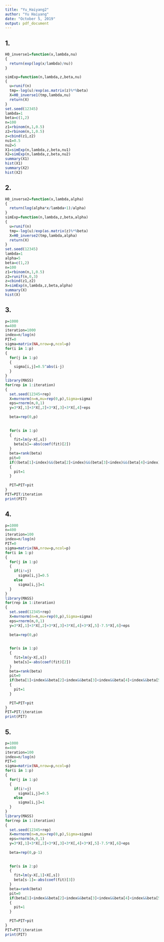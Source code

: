 ```yaml
---
title: "Yu_Haiyang2"
author: "Yu Haiyang"
date: "October 5, 2019"
output: pdf_document
---
```


## 1.
```r
H0_inverse1=function(x,lambda,nu)
{
  return(exp(log(x/lambda)/nu))
}

simExp=function(n,lambda,z,beta,nu)
{
  u=runif(n)
  tmp=-log(u)/exp(as.matrix(z)%*%beta)
  X=H0_inverse1(tmp,lambda,nu)
  return(X)
}
set.seed(12345)
lambda=1
beta=c(1,2)
n=100
z1=rbinom(n,1,0.5)
z2=rbinom(n,1,0.5)
z=cbind(z1,z2)
nu1=0.5
nu2=5
X1=simExp(n,lambda,z,beta,nu1)
X2=simExp(n,lambda,z,beta,nu2)
summary(X1)
hist(X1)
summary(X2)
hist(X2)
```

## 2.
```r
H0_inverse2=function(x,lambda,alpha)
{
  return(log(alpha*x/lambda+1)/alpha)
}
simExp=function(n,lambda,z,beta,alpha)
{
  u=runif(n)
  tmp=-log(u)/exp(as.matrix(z)%*%beta)
  X=H0_inverse2(tmp,lambda,alpha)
  return(X)
}
set.seed(12345)
lambda=1
alpha=5
beta=c(1,2)
n=100
z1=rbinom(n,1,0.5)
z2=runif(n,0,3)
z=cbind(z1,z2)
X=simExp(n,lambda,z,beta,alpha)
summary(X)
hist(X)
```
## 3.
```r
p=1000
n=400
iteration=1000
index=n/log(n)
PIT=0
sigma=matrix(NA,nrow=p,ncol=p)
for(i in 1:p)
{
  for(j in 1:p)
  {
    sigma[i,j]=0.5^abs(i-j)
  }
}
library(MASS)
for(rep in 1:iteration)
{
  set.seed(12345+rep)
  X=mvrnorm(n=n,mu=rep(0,p),Sigma=sigma)
  eps=rnorm(n,0,1)
  y=3*X[,1]+3*X[,2]+3*X[,3]+3*X[,4]+eps
  
  beta=rep(0,p)
  
  
  for(s in 1:p)
  {
    fit=lm(y~X[,s])
    beta[s]=-abs(coef(fit)[2])
  }
  beta=rank(beta)
  pit=0
  if((beta[1]<index)&&(beta[2]<index)&&(beta[3]<index)&&(beta[4]<index))
  {
    pit=1
  }
    
  PIT=PIT+pit
}
PIT=PIT/iteration
print(PIT)
```

## 4.
```r
p=1000
n=400
iteration=100
index=n/log(n)
PIT=0
sigma=matrix(NA,nrow=p,ncol=p)
for(i in 1:p)
{
  for(j in 1:p)
  {
    if(i!=j)
      sigma[i,j]=0.5
    else
      sigma[i,j]=1
  }
}
library(MASS)
for(rep in 1:iteration)
{
  set.seed(12345+rep)
  X=mvrnorm(n=n,mu=rep(0,p),Sigma=sigma)
  eps=rnorm(n,0,1)
  y=3*X[,1]+3*X[,2]+3*X[,3]+3*X[,4]+3*X[,5]-7.5*X[,6]+eps
  
  beta=rep(0,p)
  
  
  for(s in 1:p)
  {
    fit=lm(y~X[,s])
    beta[s]=-abs(coef(fit)[2])
  }
  beta=rank(beta)
  pit=0
  if(beta[1]<index&&beta[2]<index&&beta[3]<index&&beta[4]<index&&beta[5]<index&&beta[6]<index)
  {
    pit=1
  }
  
  PIT=PIT+pit
}
PIT=PIT/iteration
print(PIT)
```
## 5.
```r
p=1000
n=400
iteration=100
index=n/log(n)
PIT=0
sigma=matrix(NA,nrow=p,ncol=p)
for(i in 1:p)
{
  for(j in 1:p)
  {
    if(i!=j)
      sigma[i,j]=0.5
    else
      sigma[i,j]=1
  }
}
library(MASS)
for(rep in 1:iteration)
{
  set.seed(12345+rep)
  X=mvrnorm(n=n,mu=rep(0,p),Sigma=sigma)
  eps=rnorm(n,0,1)
  y=3*X[,1]+3*X[,2]+3*X[,3]+3*X[,4]+3*X[,5]-7.5*X[,6]+eps
  
  beta=rep(0,p-1)
  
  
  for(s in 2:p)
  {
    fit=lm(y~X[,1]+X[,s])
    beta[s-1]=-abs(coef(fit)[3])
  }
  beta=rank(beta)
  pit=0
  if(beta[1]<index&&beta[2]<index&&beta[3]<index&&beta[4]<index&&beta[5]<index)
  {
    pit=1
  }
  
  PIT=PIT+pit
}
PIT=PIT/iteration
print(PIT)


```

